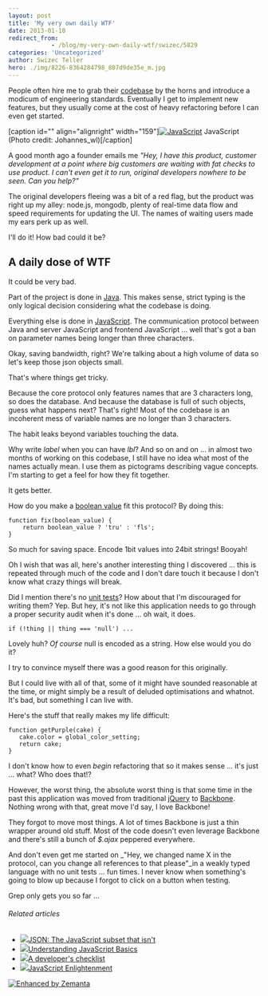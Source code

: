 ```yaml
---
layout: post
title: 'My very own daily WTF'
date: 2013-01-10
redirect_from: 
            - /blog/my-very-own-daily-wtf/swizec/5829
categories: 'Uncategorized'
author: Swizec Teller
hero: ./img/8226-8364284798_807d9de35e_m.jpg
---
```

People often hire me to grab their [codebase](http://en.wikipedia.org/wiki/Codebase "Codebase") by the horns and introduce a modicum of engineering standards. Eventually I get to implement new features, but they usually come at the cost of heavy refactoring before I can even get started.



\[caption id="" align="alignright" width="159"][![JavaScript](./img/8226-8364284798_807d9de35e_m.jpg "JavaScript")](http://www.flickr.com/photos/48080704@N06/8364284798) JavaScript (Photo credit: Johannes_wl)\[/caption]



A good month ago a founder emails me _"Hey, I have this product, customer development at a point where big customers are waiting with fat checks to use product. I can't even get it to run, original developers nowhere to be seen. Can you help?"_



The original developers fleeing was a bit of a red flag, but the product was right up my alley: node.js, mongodb, plenty of real-time data flow and speed requirements for updating the UI. The names of waiting users made my ears perk up as well.



I'll do it! How bad could it be?

## A daily dose of WTF

It could be very bad.



Part of the project is done in [Java](http://www.oracle.com/technetwork/java/ "Java (programming language)"). This makes sense, strict typing is the only logical decision considering what the codebase is doing.



Everything else is done in [JavaScript](http://en.wikipedia.org/wiki/JavaScript "JavaScript"). The communication protocol between Java and server JavaScript and frontend JavaScript ... well that's got a ban on parameter names being longer than three characters.



Okay, saving bandwidth, right? We're talking about a high volume of data so let's keep those json objects small.



That's where things get tricky.



Because the core protocol only features names that are 3 characters long, so does the database. And because the database is full of such objects, guess what happens next? That's right! Most of the codebase is an incoherent mess of variable names are no longer than 3 characters.



The habit leaks beyond variables touching the data.



Why write _label_ when you can have _lbl_? And so on and on ... in almost two months of working on this codebase, I still have no idea what most of the names actually mean. I use them as pictograms describing vague concepts. I'm starting to get a feel for how they fit together.



It gets better.



How do you make a [boolean value](http://en.wikipedia.org/wiki/Boolean_data_type "Boolean data type") fit this protocol? By doing this:

```
function fix(boolean_value) {
    return boolean_value ? 'tru' : 'fls';
}
```

So much for saving space. Encode 1bit values into 24bit strings! Booyah!



Oh I wish that was all, here's another interesting thing I discovered ... this is repeated through much of the code and I don't dare touch it because I don't know what crazy things will break.



Did I mention there's no [unit tests](http://en.wikipedia.org/wiki/Unit_testing "Unit testing")? How about that I'm discouraged for writing them? Yep. But hey, it's not like this application needs to go through a proper security audit when it's done ... oh wait, it does.

```
if (!thing || thing === 'null') ...
```

Lovely huh? _Of course_ null is encoded as a string. How else would you do it?



I try to convince myself there was a good reason for this originally.



But I could live with all of that, some of it might have sounded reasonable at the time, or might simply be a result of deluded optimisations and whatnot. It's bad, but something I can live with.



Here's the stuff that really makes my life difficult:

```
function getPurple(cake) {
   cake.color = global_color_setting;
   return cake;
}
```

I don't know how to even _begin_ refactoring that so it makes sense ... it's just ... what? Who does that!?



However, the worst thing, the absolute worst thing is that some time in the past this application was moved from traditional [jQuery](http://jquery.com/ "JQuery") to [Backbone](http://backbonejs.org/). Nothing wrong with that, great move I'd say, I love Backbone!



They forgot to move most things. A lot of times Backbone is just a thin wrapper around old stuff. Most of the code doesn't even leverage Backbone and there's still a bunch of _$.ajax_ peppered everywhere.



And don't even get me started on _"Hey, we changed name X in the protocol, can you change all references to that please"_in a weakly typed language with no unit tests ... fun times. I never know when something's going to blow up because I forgot to click on a button when testing.



Grep only gets you so far ...

###### Related articles

- [![](http://i.zemanta.com/136156352_80_80.jpg)](http://timelessrepo.com/json-isnt-a-javascript-subset/)[JSON: The JavaScript subset that isn't](http://timelessrepo.com/json-isnt-a-javascript-subset/)
- [![](http://i.zemanta.com/noimg_102_80_80.jpg)](http://www.digitalsurgeons.com/blog/learning-javascript-basics-tutorial/)[Understanding JavaScript Basics](http://www.digitalsurgeons.com/blog/learning-javascript-basics-tutorial/)
- [![](http://i.zemanta.com/noimg_66_80_80.jpg)](http://blog.mariosangiorgio.com/2013/01/08/a-developers-checklist/)[A developer's checklist](http://blog.mariosangiorgio.com/2013/01/08/a-developers-checklist/)
- [![](http://i.zemanta.com/135076493_80_80.jpg)](http://shop.oreilly.com/product/0636920027713.do)[JavaScript Enlightenment](http://shop.oreilly.com/product/0636920027713.do)

[![Enhanced by Zemanta](http://img.zemanta.com/zemified_e.png?x-id=e46fb08c-1158-4e30-ac78-8a27e95de93d)](http://www.zemanta.com/?px "Enhanced by Zemanta")
